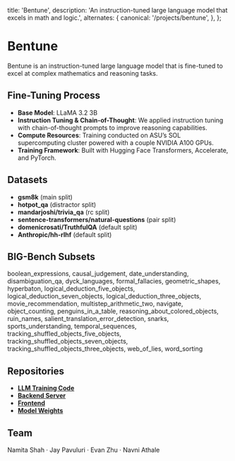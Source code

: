   title: 'Bentune',
  description: 'An instruction-tuned large language model that excels in math and logic.',
  alternates: {
    canonical: '/projects/bentune',
  },
};

# Bentune

Bentune is an instruction-tuned large language model that is fine-tuned to excel at complex mathematics and reasoning tasks. 

## Fine-Tuning Process

- **Base Model**: LLaMA 3.2 3B
- **Instruction Tuning & Chain-of-Thought**: We applied instruction tuning with chain-of-thought prompts to improve reasoning capabilities.
- **Compute Resources**: Training conducted on ASU’s SOL supercomputing cluster powered with a couple NVIDIA A100 GPUs.
- **Training Framework**: Built with Hugging Face Transformers, Accelerate, and PyTorch.

## Datasets

- **gsm8k** (main split)
- **hotpot_qa** (distractor split)
- **mandarjoshi/trivia_qa** (rc split)
- **sentence-transformers/natural-questions** (pair split)
- **domenicrosati/TruthfulQA** (default split)
- **Anthropic/hh-rlhf** (default split)

## BIG-Bench Subsets

boolean_expressions, causal_judgement, date_understanding, disambiguation_qa, dyck_languages, formal_fallacies, geometric_shapes, hyperbaton, logical_deduction_five_objects, logical_deduction_seven_objects, logical_deduction_three_objects, movie_recommendation, multistep_arithmetic_two, navigate, object_counting, penguins_in_a_table, reasoning_about_colored_objects, ruin_names, salient_translation_error_detection, snarks, sports_understanding, temporal_sequences, tracking_shuffled_objects_five_objects, tracking_shuffled_objects_seven_objects, tracking_shuffled_objects_three_objects, web_of_lies, word_sorting


## Repositories

- [**LLM Training Code**](https://github.com/bentune-3b/llm)
- [**Backend Server**](https://github.com/bentune-3b/backend-server.git)
- [**Frontend**](https://github.com/deep-goyal/bentune-front)
- [**Model Weights**](https://huggingface.co/deepindots/bentune)

## Team

Namita Shah &middot; Jay Pavuluri &middot; Evan Zhu &middot; Navni Athale